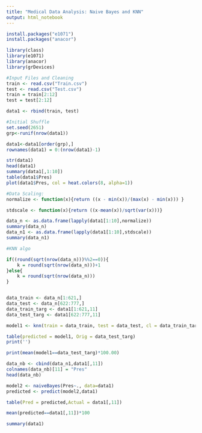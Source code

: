 ```yaml
---
title: "Medical Data Analysis: Naive Bayes and KNN"
output: html_notebook
---
```



```r
install.packages("e1071")
install.packages("anacor")
```
```r
library(class)
library(e1071)
library(anacor)
library(grDevices)
```

```r
#Input Files and Cleaning
train <- read.csv("Train.csv")
test <- read.csv("Test.csv")
train = train[2:12]
test = test[2:12]

data1 <- rbind(train, test)

#Initial Shuffle
set.seed(2651)
grp<-runif(nrow(data1))

data1<-data1[order(grp),]
rownames(data1) = 0:(nrow(data1)-1)

str(data1)
head(data1)
summary(data1[,1:10])
table(data1$Pres)
plot(data1$Pres, col = heat.colors(8, alpha=1))
```

```r
#Data Scaling:
normalize <- function(x){return ((x - min(x))/(max(x) - min(x))) }

stdscale <- function(x){return ((x-mean(x))/sqrt(var(x)))}

data_n <- as.data.frame(lapply(data1[1:10],normalize))
summary(data_n)
data_n1 <- as.data.frame(lapply(data1[1:10],stdscale))
summary(data_n1)

```

```r
#KNN algo

if((round(sqrt(nrow(data_n)))%%2==0)){
    k = round(sqrt(nrow(data_n)))+1
}else{
    k = round(sqrt(nrow(data_n)))
}


data_train <- data_n[1:621,]
data_test <- data_n[622:777,]
data_train_targ <- data1[1:621,11]
data_test_targ <- data1[622:777,11]

model1 <- knn(train = data_train, test = data_test, cl = data_train_targ, k = 7)

table(predicted = model1, Orig = data_test_targ)
print('')

print(mean(model1==data_test_targ)*100.00)
```
```r
data_nb <- cbind(data_n1,data1[,11])
colnames(data_nb)[11] = "Pres"
head(data_nb)

model2 <- naiveBayes(Pres~., data=data1)
predicted <- predict(model2,data1)

table(Pred = predicted,Actual = data1[,11])

mean(predicted==data1[,11])*100

summary(data1)
```

